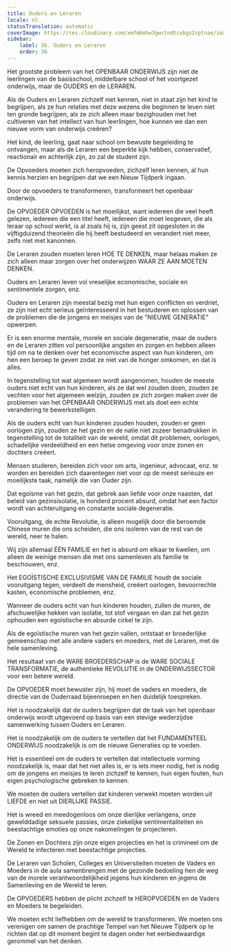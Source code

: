 ```yaml
---
title: Ouders en Leraren
locale: nl
statusTranslation: automatic
coverImage: https://res.cloudinary.com/xmfm6mhw3gwctndtcubgx2rptnae/image/upload/v1740337243/small_cover_educacion_fundamental_a051170f1c.webp
sidebar:
    label: 36. Ouders en Leraren
    order: 36
---
```

Het grootste probleem van het OPENBAAR ONDERWIJS zijn niet de leerlingen van de basisschool, middelbare school of het voortgezet onderwijs, maar de OUDERS en de LERAREN.

Als de Ouders en Leraren zichzelf niet kennen, niet in staat zijn het kind te begrijpen, als ze hun relaties met deze wezens die beginnen te leven niet ten gronde begrijpen, als ze zich alleen maar bezighouden met het cultiveren van het intellect van hun leerlingen, hoe kunnen we dan een nieuwe vorm van onderwijs creëren?

Het kind, de leerling, gaat naar school om bewuste begeleiding te ontvangen, maar als de Leraren een beperkte kijk hebben, conservatief, reactionair en achterlijk zijn, zo zal de student zijn.

De Opvoeders moeten zich heropvoeden, zichzelf leren kennen, al hun kennis herzien en begrijpen dat we een Nieuw Tijdperk ingaan.

Door de opvoeders te transformeren, transformeert het openbaar onderwijs.

De OPVOEDER OPVOEDEN is het moeilijkst, want iedereen die veel heeft gelezen, iedereen die een titel heeft, iedereen die moet lesgeven, die als leraar op school werkt, is al zoals hij is, zijn geest zit opgesloten in de vijftigduizend theorieën die hij heeft bestudeerd en verandert niet meer, zelfs niet met kanonnen.

De Leraren zouden moeten leren HOE TE DENKEN, maar helaas maken ze zich alleen maar zorgen over het onderwijzen WAAR ZE AAN MOETEN DENKEN.

Ouders en Leraren leven vol vreselijke economische, sociale en sentimentele zorgen, enz.

Ouders en Leraren zijn meestal bezig met hun eigen conflicten en verdriet, ze zijn niet echt serieus geïnteresseerd in het bestuderen en oplossen van de problemen die de jongens en meisjes van de "NIEUWE GENERATIE" opwerpen.

Er is een enorme mentale, morele en sociale degeneratie, maar de ouders en de Leraren zitten vol persoonlijke angsten en zorgen en hebben alleen tijd om na te denken over het economische aspect van hun kinderen, om hen een beroep te geven zodat ze niet van de honger omkomen, en dat is alles.

In tegenstelling tot wat algemeen wordt aangenomen, houden de meeste ouders niet echt van hun kinderen, als ze dat wel zouden doen, zouden ze vechten voor het algemeen welzijn, zouden ze zich zorgen maken over de problemen van het OPENBAAR ONDERWIJS met als doel een echte verandering te bewerkstelligen.

Als de ouders echt van hun kinderen zouden houden, zouden er geen oorlogen zijn, zouden ze het gezin en de natie niet zozeer benadrukken in tegenstelling tot de totaliteit van de wereld, omdat dit problemen, oorlogen, schadelijke verdeeldheid en een helse omgeving voor onze zonen en dochters creëert.

Mensen studeren, bereiden zich voor om arts, ingenieur, advocaat, enz. te worden en bereiden zich daarentegen niet voor op de meest serieuze en moeilijkste taak, namelijk die van Ouder zijn.

Dat egoïsme van het gezin, dat gebrek aan liefde voor onze naasten, dat beleid van gezinsisolatie, is honderd procent absurd, omdat het een factor wordt van achteruitgang en constante sociale degeneratie.

Vooruitgang, de echte Revolutie, is alleen mogelijk door die beroemde Chinese muren die ons scheiden, die ons isoleren van de rest van de wereld, neer te halen.

Wij zijn allemaal ÉÉN FAMILIE en het is absurd om elkaar te kwellen, om alleen de weinige mensen die met ons samenleven als familie te beschouwen, enz.

Het EGOÏSTISCHE EXCLUSIVISME VAN DE FAMILIE houdt de sociale vooruitgang tegen, verdeelt de mensheid, creëert oorlogen, bevoorrechte kasten, economische problemen, enz.

Wanneer de ouders echt van hun kinderen houden, zullen de muren, de afschuwelijke hekken van isolatie, tot stof vergaan en dan zal het gezin ophouden een egoïstische en absurde cirkel te zijn.

Als de egoïstische muren van het gezin vallen, ontstaat er broederlijke gemeenschap met alle andere vaders en moeders, met de Leraren, met de hele samenleving.

Het resultaat van de WARE BROEDERSCHAP is de WARE SOCIALE TRANSFORMATIE, de authentieke REVOLUTIE in de ONDERWIJSSECTOR voor een betere wereld.

De OPVOEDER moet bewuster zijn, hij moet de vaders en moeders, de directie van de Ouderraad bijeenroepen en hen duidelijk toespreken.

Het is noodzakelijk dat de ouders begrijpen dat de taak van het openbaar onderwijs wordt uitgevoerd op basis van een stevige wederzijdse samenwerking tussen Ouders en Leraren.

Het is noodzakelijk om de ouders te vertellen dat het FUNDAMENTEEL ONDERWIJS noodzakelijk is om de nieuwe Generaties op te voeden.

Het is essentieel om de ouders te vertellen dat intellectuele vorming noodzakelijk is, maar dat het niet alles is, er is iets meer nodig, het is nodig om de jongens en meisjes te leren zichzelf te kennen, hun eigen fouten, hun eigen psychologische gebreken te kennen.

We moeten de ouders vertellen dat kinderen verwekt moeten worden uit LIEFDE en niet uit DIERLIJKE PASSIE.

Het is wreed en meedogenloos om onze dierlijke verlangens, onze gewelddadige seksuele passies, onze ziekelijke sentimentaliteiten en beestachtige emoties op onze nakomelingen te projecteren.

De Zonen en Dochters zijn onze eigen projecties en het is crimineel om de Wereld te infecteren met beestachtige projecties.

De Leraren van Scholen, Colleges en Universiteiten moeten de Vaders en Moeders in de aula samenbrengen met de gezonde bedoeling hen de weg van de morele verantwoordelijkheid jegens hun kinderen en jegens de Samenleving en de Wereld te leren.

De OPVOEDERS hebben de plicht zichzelf te HEROPVOEDEN en de Vaders en Moeders te begeleiden.

We moeten echt liefhebben om de wereld te transformeren. We moeten ons verenigen om samen de prachtige Tempel van het Nieuwe Tijdperk op te richten dat op dit moment begint te dagen onder het eerbiedwaardige gerommel van het denken.

